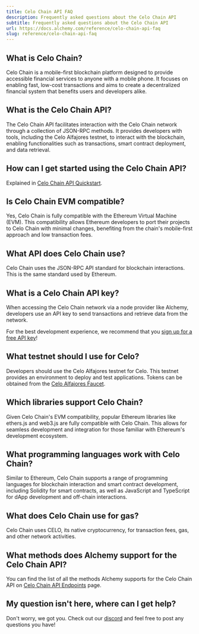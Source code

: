 ```yaml
---
title: Celo Chain API FAQ
description: Frequently asked questions about the Celo Chain API
subtitle: Frequently asked questions about the Celo Chain API
url: https://docs.alchemy.com/reference/celo-chain-api-faq
slug: reference/celo-chain-api-faq
---
```


## What is Celo Chain?

Celo Chain is a mobile-first blockchain platform designed to provide accessible financial services to anyone with a mobile phone. It focuses on enabling fast, low-cost transactions and aims to create a decentralized financial system that benefits users and developers alike.

## What is the Celo Chain API?

The Celo Chain API facilitates interaction with the Celo Chain network through a collection of JSON-RPC methods. It provides developers with tools, including the Celo Alfajores testnet, to interact with the blockchain, enabling functionalities such as transactions, smart contract deployment, and data retrieval.

## How can I get started using the Celo Chain API?

Explained in [Celo Chain API Quickstart](/reference/celo-chain-api-quickstart).

## Is Celo Chain EVM compatible?

Yes, Celo Chain is fully compatible with the Ethereum Virtual Machine (EVM). This compatibility allows Ethereum developers to port their projects to Celo Chain with minimal changes, benefiting from the chain's mobile-first approach and low transaction fees.

## What API does Celo Chain use?

Celo Chain uses the JSON-RPC API standard for blockchain interactions. This is the same standard used by Ethereum.

## What is a Celo Chain API key?

When accessing the Celo Chain network via a node provider like Alchemy, developers use an API key to send transactions and retrieve data from the network.

For the best development experience, we recommend that you [sign up for a free API key](https://dashboard.alchemy.com/signup/)!

## What testnet should I use for Celo?
Developers should use the Celo Alfajores testnet for Celo. This testnet provides an environment to deploy and test applications. Tokens can be obtained from the [Celo Alfajores Faucet](https://faucet.celo.org/alfajores).

## Which libraries support Celo Chain?

Given Celo Chain's EVM compatibility, popular Ethereum libraries like ethers.js and web3.js are fully compatible with Celo Chain. This allows for seamless development and integration for those familiar with Ethereum's development ecosystem.

## What programming languages work with Celo Chain?

Similar to Ethereum, Celo Chain supports a range of programming languages for blockchain interaction and smart contract development, including Solidity for smart contracts, as well as JavaScript and TypeScript for dApp development and off-chain interactions.

## What does Celo Chain use for gas?

Celo Chain uses CELO, its native cryptocurrency, for transaction fees, gas, and other network activities.

## What methods does Alchemy support for the Celo Chain API?

You can find the list of all the methods Alchemy supports for the Celo Chain API on [Celo Chain API Endpoints](/reference/celo-chain-api-endpoints) page.

## My question isn't here, where can I get help?

Don't worry, we got you. Check out our [discord](https://alchemy.com/discord) and feel free to post any questions you have!
